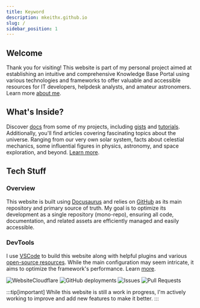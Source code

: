 ```yaml
---
title: Keyword
description: mkeithx.github.io
slug: /
sidebar_position: 1
---
```





## Welcome
Thank you for visiting! This website is part of my personal project aimed at establishing an intuitive and comprehensive Knowledge Base Portal using various technologies and frameworks to offer valuable and accessible resources for IT developers, helpdesk analysts, and amateur astronomers. Learn more [about me](./me).


## What's Inside?
Discover [docs](/docs/repo) from some of my projects, including [gists](/docs/cheat-sheets) and [tutorials](/docs/guides). Additionally, you'll find articles covering fascinating topics about the universe. Ranging from our very own solar system, facts about celestial mechanics, some influential figures in physics, astronomy, and space exploration, and beyond. [Learn more](../cosmos/).



## Tech Stuff

### Overview
This website is built using [Docusaurus](https://docusaurus.io) and relies on [GitHub](https://github.com/login) as its main repository and primary source of truth. My goal is to optimize its development as a single repository (mono-repo), ensuring all code, documentation, and related assets are efficiently managed and easily accessible.

### DevTools
I use [VSCode](https://code.visualstudio.com/) to build this website along with helpful plugins and various [open-source resources](/community). While the main configuration may seem intricate, it aims to optimize the framework's performance. Learn [more](/docs/configuration).





![WebsiteCloudflare](https://img.shields.io/website?url=https%3A%2F%2Fmkeithx.pages.dev&style=for-the-badge&logo=Cloudflare%20pages&label=Cloudflare)
![GitHub deployments](https://img.shields.io/github/deployments/mkeithx/mkeithx.github.io/github-pages?style=for-the-badge&label=Build)
![Issues](https://img.shields.io/github/issues/mkeithx/mkeithx.github.io?style=for-the-badge&label=Issues)
![Pull Requests](https://img.shields.io/github/issues-pr/mkeithx/mkeithx.github.io?style=for-the-badge&label=PR)

:::tip[important]
While this website is still a work in progress, I'm actively working to improve and add new features to make it better.
:::

<!-- ![Website_pg](https://img.shields.io/website?url=https%3A%2F%2Fmkeithx.github.io&style=for-the-badge&logo=github&label=Github) -->




<!-- ## Building the Hub

This website, built with Docusaurus, optimally leverages the full power of [React](https://react.dev/) for interactivity. Additionally, the  [TypeScript variant](https://docusaurus.io/docs/typescript-support#initialization) was selected for its optimal features suited to the project's scope. Learn more about how this project was [initialized](/docs/configuration).  -->


<!-- [![techs](https://skillicons.dev/icons?i=react,js,py,ts,vscode,md,html,css,anaconda&perline=12)](#contents) -->

<!-- 
## Motivation

This project is motivated and inspired by the [Pareto Principle](https://www.investopedia.com/terms/p/paretoprinciple.asp) otherwise known as the 80/20 where:

- ✅ We can get 80% of the results for 20% of the effort;

- ✅ 80% of consequences come from 20% of the causes, asserting an unequal relationship between inputs and outputs. -->

<!-- 
## Docs

Highlighting the importance of documentation in the software lifecycle & development.

<details>
<summary>Guidance</summary>

Effective documentation is indispensable in software development for numerous reasons. Primarily, it functions as a comprehensive guide, facilitating developers in comprehending the intricacies of the codebase, thereby easing the tasks of maintenance, troubleshooting, and software updates. Well-structured documentation expedites the onboarding process for new team members, enabling them to swiftly grasp the project's architecture and functionality.

</details>

<details>
<summary>Collaboration</summary>

Documentation fosters collaboration within development teams by establishing a common reference point. It cultivates a shared understanding of the project, its objectives, and the reasoning behind design choices, reducing misunderstandings and fostering efficient teamwork.

</details>

<details>
<summary>Sustainability</summary>

Crucially, documentation is a linchpin for the long-term sustainability of a software project. Serving as a valuable resource for future developers, it facilitates seamless transitions between team members and ensures continued development and support, even in the absence of original team members.

</details>

<details>
<summary>Insights</summary>

In the realm of quality assurance, thorough documentation proves invaluable in testing and debugging. It offers insights into anticipated behaviors, potential edge cases, and known issues, streamlining the identification and resolution of bugs and contributing to the overall stability and reliability of the software.

</details> -->

<!-- ## Acknowledgements

<KitimiLogo className='logoBadge' />
<AlgoliaLogo className='logoBadge' />
<NasaLogo className='logoBadge' />
<MicrosoftLogo  className="logoBadge" /> -->

